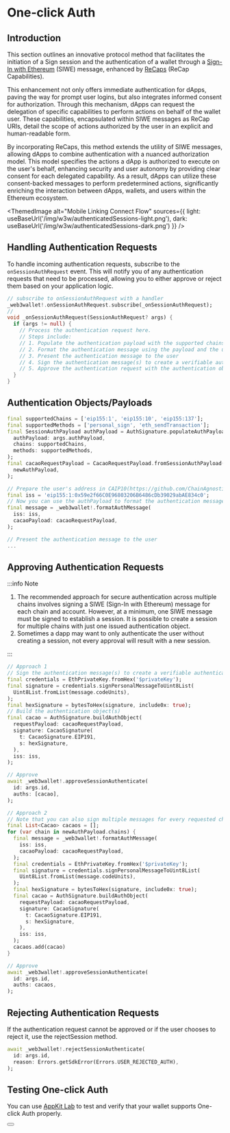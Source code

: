 
# One-click Auth

## Introduction

This section outlines an innovative protocol method that facilitates the initiation of a Sign session and the authentication of a wallet through a [Sign-In with Ethereum](https://eips.ethereum.org/EIPS/eip-4361) (SIWE) message, enhanced by [ReCaps](https://eips.ethereum.org/EIPS/eip-5573) (ReCap Capabilities).

This enhancement not only offers immediate authentication for dApps, paving the way for prompt user logins, but also integrates informed consent for authorization. Through this mechanism, dApps can request the delegation of specific capabilities to perform actions on behalf of the wallet user. These capabilities, encapsulated within SIWE messages as ReCap URIs, detail the scope of actions authorized by the user in an explicit and human-readable form.

By incorporating ReCaps, this method extends the utility of SIWE messages, allowing dApps to combine authentication with a nuanced authorization model. This model specifies the actions a dApp is authorized to execute on the user's behalf, enhancing security and user autonomy by providing clear consent for each delegated capability. As a result, dApps can utilize these consent-backed messages to perform predetermined actions, significantly enriching the interaction between dApps, wallets, and users within the Ethereum ecosystem.

<ThemedImage
  alt="Mobile Linking Connect Flow"
  sources={{
    light: useBaseUrl('/img/w3w/authenticatedSessions-light.png'),
    dark: useBaseUrl('/img/w3w/authenticatedSessions-dark.png')
  }}
/>

## Handling Authentication Requests

To handle incoming authentication requests, subscribe to the `onSessionAuthRequest` event. This will notify you of any authentication requests that need to be processed, allowing you to either approve or reject them based on your application logic.

```dart
// subscribe to onSessionAuthRequest with a handler
_web3wallet!.onSessionAuthRequest.subscribe(_onSessionAuthRequest);
//
void _onSessionAuthRequest(SessionAuthRequest? args) {
  if (args != null) {
    // Process the authentication request here.
    // Steps include:
    // 1. Populate the authentication payload with the supported chains and methods
    // 2. Format the authentication message using the payload and the user's account
    // 3. Present the authentication message to the user
    // 4. Sign the authentication message(s) to create a verifiable authentication object(s)
    // 5. Approve the authentication request with the authentication object(s)
  }
}
```

## Authentication Objects/Payloads

```dart
final supportedChains = ['eip155:1', 'eip155:10', 'eip155:137'];
final supportedMethods = ['personal_sign', 'eth_sendTransaction'];
final SessionAuthPayload authPayload = AuthSignature.populateAuthPayload(
  authPayload: args.authPayload,
  chains: supportedChains,
  methods: supportedMethods,
);
final cacaoRequestPayload = CacaoRequestPayload.fromSessionAuthPayload(
  newAuthPayload,
);

// Prepare the user's address in CAIP10(https://github.com/ChainAgnostic/CAIPs/blob/main/CAIPs/caip-10.md) format
final iss = 'eip155:1:0x59e2f66C0E96803206B6486cDb39029abAE834c0';
// Now you can use the authPayload to format the authentication message
final message = _web3wallet!.formatAuthMessage(
  iss: iss,
  cacaoPayload: cacaoRequestPayload,
);

// Present the authentication message to the user
...
```

## Approving Authentication Requests

:::info Note

1. The recommended approach for secure authentication across multiple chains involves signing a SIWE (Sign-In with Ethereum) message for each chain and account. However, at a minimum, one SIWE message must be signed to establish a session. It is possible to create a session for multiple chains with just one issued authentication object.
2. Sometimes a dapp may want to only authenticate the user without creating a session, not every approval will result with a new session.

:::

```dart
// Approach 1
// Sign the authentication message(s) to create a verifiable authentication object(s)
final credentials = EthPrivateKey.fromHex('$privateKey');
final signature = credentials.signPersonalMessageToUint8List(
  Uint8List.fromList(message.codeUnits),
);
final hexSignature = bytesToHex(signature, include0x: true);
// Build the authentication object(s)
final cacao = AuthSignature.buildAuthObject(
  requestPayload: cacaoRequestPayload,
  signature: CacaoSignature(
    t: CacaoSignature.EIP191,
    s: hexSignature,
  ),
  iss: iss,
);

// Approve
await _web3wallet!.approveSessionAuthenticate(
  id: args.id,
  auths: [cacao],
);

// Approach 2
// Note that you can also sign multiple messages for every requested chain/address pair
final List<Cacao> cacaos = [];
for (var chain in newAuthPayload.chains) {
  final message = _web3wallet!.formatAuthMessage(
    iss: iss,
    cacaoPayload: cacaoRequestPayload,
  );
  final credentials = EthPrivateKey.fromHex('$privateKey');
  final signature = credentials.signPersonalMessageToUint8List(
    Uint8List.fromList(message.codeUnits),
  );
  final hexSignature = bytesToHex(signature, include0x: true);
  final cacao = AuthSignature.buildAuthObject(
    requestPayload: cacaoRequestPayload,
    signature: CacaoSignature(
      t: CacaoSignature.EIP191,
      s: hexSignature,
    ),
    iss: iss,
  );
  cacaos.add(cacao)
}

// Approve
await _web3wallet!.approveSessionAuthenticate(
  id: args.id,
  auths: cacaos,
);
```

## Rejecting Authentication Requests

If the authentication request cannot be approved or if the user chooses to reject it, use the rejectSession method.

```dart
await _web3wallet!.rejectSessionAuthenticate(
  id: args.id,
  reason: Errors.getSdkError(Errors.USER_REJECTED_AUTH),
);
```

## Testing One-click Auth

You can use [AppKit Lab](https://lab.web3modal.com/library/ethers-siwe/) to test and verify that your wallet supports One-click Auth properly.

<Button name="Test One-click Auth" url="https://lab.web3modal.com/library/ethers-siwe/" />
